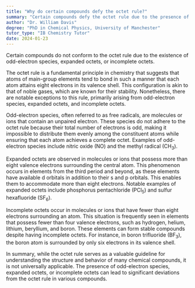 ```yaml
---
title: "Why do certain compounds defy the octet rule?"
summary: "Certain compounds defy the octet rule due to the presence of odd-electron species, expanded octets, or incomplete octets."
author: "Dr. William Davis"
degree: "PhD in Chemical Physics, University of Manchester"
tutor_type: "IB Chemistry Tutor"
date: 2024-01-23
---
```


Certain compounds do not conform to the octet rule due to the existence of odd-electron species, expanded octets, or incomplete octets.

The octet rule is a fundamental principle in chemistry that suggests that atoms of main-group elements tend to bond in such a manner that each atom attains eight electrons in its valence shell. This configuration is akin to that of noble gases, which are known for their stability. Nonetheless, there are notable exceptions to this rule, primarily arising from odd-electron species, expanded octets, and incomplete octets.

Odd-electron species, often referred to as free radicals, are molecules or ions that contain an unpaired electron. These species do not adhere to the octet rule because their total number of electrons is odd, making it impossible to distribute them evenly among the constituent atoms while ensuring that each atom achieves a complete octet. Examples of odd-electron species include nitric oxide ($\text{NO}$) and the methyl radical ($\text{CH}_3$).

Expanded octets are observed in molecules or ions that possess more than eight valence electrons surrounding the central atom. This phenomenon occurs in elements from the third period and beyond, as these elements have available d orbitals in addition to their s and p orbitals. This enables them to accommodate more than eight electrons. Notable examples of expanded octets include phosphorus pentachloride ($\text{PCl}_5$) and sulfur hexafluoride ($\text{SF}_6$).

Incomplete octets occur in molecules or ions that have fewer than eight electrons surrounding an atom. This situation is frequently seen in elements that possess fewer than four valence electrons, such as hydrogen, helium, lithium, beryllium, and boron. These elements can form stable compounds despite having incomplete octets. For instance, in boron trifluoride ($\text{BF}_3$), the boron atom is surrounded by only six electrons in its valence shell.

In summary, while the octet rule serves as a valuable guideline for understanding the structure and behavior of many chemical compounds, it is not universally applicable. The presence of odd-electron species, expanded octets, or incomplete octets can lead to significant deviations from the octet rule in various compounds.
    